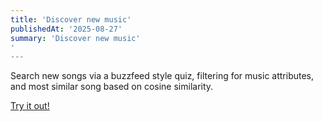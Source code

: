 ```yaml
---
title: 'Discover new music'
publishedAt: '2025-08-27'
summary: 'Discover new music'
'
---
```


Search new songs via a buzzfeed style quiz, filtering for music attributes, and most similar song based on cosine similarity.


[Try it out!](https://discoverq-83c0b.web.app/)
